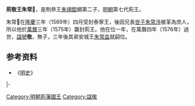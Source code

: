 {{CJK-New-Char|23D67}}
'''荊敬王朱常𣵧'''{{BD||？|1576年|catIdx=Z朱}}，是荆恭王[[朱翊鉅_(荊王)|朱翊鉅]]嫡第二子，[[明朝|明朝]]第七代荊王。

朱常𣵧在[[隆庆_(明朝)|隆慶]]三年（1569年）四月受封泰寧王，後因兄長[[世子|世子]][[朱常泠|朱常泠]]被革為庶人，所以他於[[萬曆|萬曆]]三年（1575年）襲封荊王。他在位一年，在萬曆四年（1576年）過世，[[諡號|諡號]]'''敬'''，無子，三年後其弟安城王[[朱常泴|朱常泴]]就嗣位。

==参考资料==
*《[[明史|明史]]》

{{s-start}}
{{s-none|無|[[明朝|明政府]]封之}}
{{s-ttl|title=[[明朝藩王列表_(荊王系)#泰寧國|明泰寧國國王]]|years=1569年—1575年}}
{{s-none|無|晉封荊王，封國廢除}}
|- 
{{s-bef|before=父恭王[[朱翊鉅_(荊王)|朱翊鉅]]}}
{{s-ttl|title=[[明朝藩王列表_(荊王系)|明荊國國王]]|years=1575年－1576年}}
{{s-aft|after=弟康王[[朱常泴|朱常泴]]}}
{{end}}

[[Category:明朝荊藩國王|Category:明朝荊藩國王]]
[[Category:諡敬|Category:諡敬]]